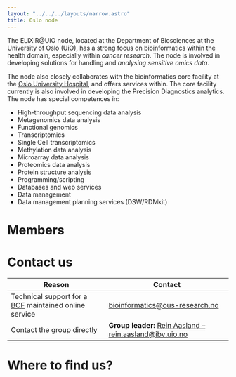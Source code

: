 ```yaml
---
layout: "../../../layouts/narrow.astro"
title: Oslo node
---
```



The ELIXIR@UiO node, located at the Department of Biosciences at the University of Oslo (UiO), has a strong focus on bioinformatics within the health domain, especially within _cancer research_. The node is involved in developing solutions for handling and _analysing sensitive omics data_.

The node also closely collaborates with the bioinformatics core facility at the [Oslo University Hospital](https://www.oslo-universitetssykehus.no/oslo-university-hospital), and offers services within. The core facility currently is also involved in developing the Precision Diagnostics analytics. The node has special competences in:

- High-throughput sequencing data analysis
- Metagenomics data analysis
- Functional genomics
- Transcriptomics
- Single Cell transcriptomics
- Methylation data analysis
- Microarray data analysis
- Proteomics data analysis
- Protein structure analysis
- Programming/scripting
- Databases and web services
- Data management
- Data management planning services (DSW/RDMkit)

# Members

<People org="uio" layout="two-col" hideOrg />

# Contact us

| Reason                                                                                              | Contact                                                                                                                                        |
|-----------------------------------------------------------------------------------------------------|------------------------------------------------------------------------------------------------------------------------------------------------|
| Technical support for a [BCF](https://www.ous-research.no/bioinformatics/) maintained online service | [bioinformatics@ous-research.no](mailto:bioinformatics@ous-research.no) |
| Contact the group directly                                                                          | **Group leader:** [Rein Aasland – rein.aasland@ibv.uio.no](mailto:rein.aasland@ibv.uio.no)                                                                 |

# Where to find us?

<MapComponent
    lat={59.938300}
    lng={10.722622}
    address=" Kristine Bonnevies hus, Blindernveien 31 0373 Oslo"
/>

